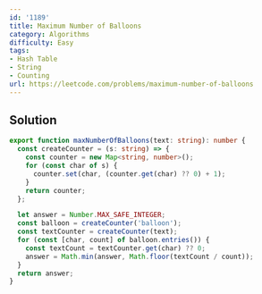 ```yaml
---
id: '1189'
title: Maximum Number of Balloons
category: Algorithms
difficulty: Easy
tags:
- Hash Table
- String
- Counting
url: https://leetcode.com/problems/maximum-number-of-balloons
---
```


## Solution

```typescript filename="solution.ts" copy
export function maxNumberOfBalloons(text: string): number {
  const createCounter = (s: string) => {
    const counter = new Map<string, number>();
    for (const char of s) {
      counter.set(char, (counter.get(char) ?? 0) + 1);
    }
    return counter;
  };

  let answer = Number.MAX_SAFE_INTEGER;
  const balloon = createCounter('balloon');
  const textCounter = createCounter(text);
  for (const [char, count] of balloon.entries()) {
    const textCount = textCounter.get(char) ?? 0;
    answer = Math.min(answer, Math.floor(textCount / count));
  }
  return answer;
}
```


